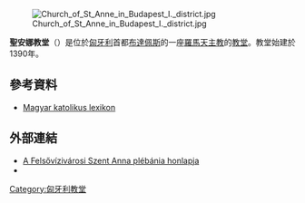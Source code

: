 [[File:Church_of_St_Anne_in_Budapest_I._district.jpg|thumb]]

'''聖安娜教堂'''（{{lang-hu|Felsővízivárosi Szent Anna-plébánia }}）是位於[[匈牙利|匈牙利]]首都[[布達佩斯|布達佩斯]]的一座[[羅馬天主教|羅馬天主教]]的[[教堂|教堂]]。教堂始建於1390年。
==參考資料==
* [http://lexikon.katolikus.hu/F/Fels%C5%91v%C3%ADziv%C3%A1rosi%20Szent%20Anna%20pl%C3%A9b%C3%A1nia.html Magyar katolikus lexikon] {{Wayback|url=http://lexikon.katolikus.hu/F/Fels%C5%91v%C3%ADziv%C3%A1rosi%20Szent%20Anna%20pl%C3%A9b%C3%A1nia.html |date=20200128153434 }}
==外部連結==
* [http://felsovizivaros.plebania.hu/ A Felsővízivárosi Szent Anna plébánia honlapja] {{Wayback|url=http://felsovizivaros.plebania.hu/ |date=20080924110647 }}
* {{műemlékem|12|A templom}}
[[Category:匈牙利教堂|Category:匈牙利教堂]]